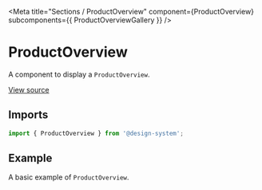 
<Meta
  title="Sections / ProductOverview"
  component={ProductOverview}
  subcomponents={{ ProductOverviewGallery }}
/>

# ProductOverview

A component to display a `ProductOverview`.

[View source](https://github.com/actarian/design-system/tree/main/src/@sections/product-overview)

## Imports

```js
import { ProductOverview } from '@design-system';
```

## Example

A basic example of `ProductOverview`.

<Canvas>
  <Story name="ProductOverview">
    <ProductOverview />
  </Story>
</Canvas>

<Canvas>
  <Story name="ProductOverviewGallery">
    <ProductOverview.Gallery />
  </Story>
</Canvas>
